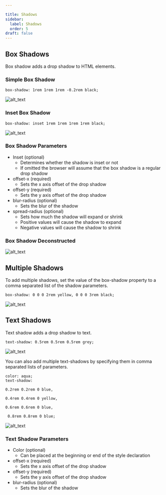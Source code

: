 ```yaml
---

title: Shadows
sidebar:
  label: Shadows
  order: 5
draft: false
---
```


## Box Shadows

Box shadow adds a drop shadow to HTML elements.

### **Simple Box Shadow**

```
box-shadow: 1rem 1rem 1rem -0.2rem black;
```

![alt_text](/assets/lessons/d1-shadow-box.png 'image_tooltip')

### **Inset Box Shadow**

```
box-shadow: inset 1rem 1rem 1rem 1rem black;
```

![alt_text](/assets/lessons/d1-shadow-inset.png 'image_tooltip')

### **Box Shadow Parameters**

- Inset (optional)
  - Determines whether the shadow is inset or not
  - If omitted the browser will assume that the box shadow is a regular drop shadow
- offset-x (required)
  - Sets the x axis offset of the drop shadow
- offset-y (required)
  - Sets the y axis offset of the drop shadow
- blur-radius (optional)
  - Sets the blur of the shadow
- spread-radius (optional)
  - Sets how much the shadow will expand or shrink
  - Positive values will cause the shadow to expand
  - Negative values will cause the shadow to shrink

### Box Shadow Deconstructed

![alt_text](/assets/lessons/d1-shadow-box-deconstructed.png 'image_tooltip')

## Multiple Shadows

To add multiple shadows, set the value of the box-shadow property to a comma separated list of the shadow parameters.

```
box-shadow: 0 0 0 2rem yellow, 0 0 0 3rem black;
```

![alt_text](/assets/lessons/d1-shadow-multiple.png 'image_tooltip')

## Text Shadows

Text shadow adds a drop shadow to text.

```
text-shadow: 0.5rem 0.5rem 0.5rem grey;
```

![alt_text](/assets/lessons/d1-shadow-text.png 'image_tooltip')

You can also add multiple text-shadows by specifying them in comma separated lists of parameters.

```
color: aqua;
text-shadow:
```

`0.2rem 0.2rem 0 blue,`

`0.4rem 0.4rem 0 yellow,`

`0.6rem 0.6rem 0 blue,`

```
 0.8rem 0.8rem 0 blue;
```

![alt_text](/assets/lessons/d1-shadow-eighties-text.png 'image_tooltip')

### **Text Shadow Parameters**

- Color (optional)
  - Can be placed at the beginning or end of the style declaration
- offset-x (required)
  - Sets the x axis offset of the drop shadow
- offset-y (required)
  - Sets the y axis offset of the drop shadow
- blur-radius (optional)
  - Sets the blur of the shadow
